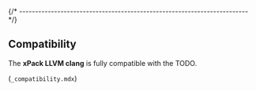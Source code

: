 
{/* ------------------------------------------------------------------------ */}

## Compatibility

The **xPack LLVM clang** is fully compatible with the
TODO.

(`_compatibility.mdx`)
